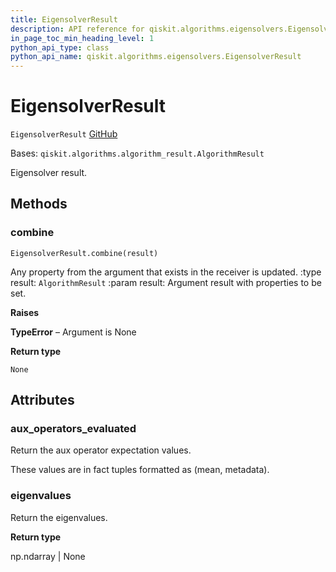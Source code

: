 ```yaml
---
title: EigensolverResult
description: API reference for qiskit.algorithms.eigensolvers.EigensolverResult
in_page_toc_min_heading_level: 1
python_api_type: class
python_api_name: qiskit.algorithms.eigensolvers.EigensolverResult
---
```


# EigensolverResult

<span id="qiskit.algorithms.eigensolvers.EigensolverResult" />

`EigensolverResult` [GitHub](https://github.com/qiskit/qiskit/tree/stable/0.22/qiskit/algorithms/eigensolvers/eigensolver.py "view source code")

Bases: `qiskit.algorithms.algorithm_result.AlgorithmResult`

Eigensolver result.

## Methods

### combine

<span id="qiskit.algorithms.eigensolvers.EigensolverResult.combine" />

`EigensolverResult.combine(result)`

Any property from the argument that exists in the receiver is updated. :type result: `AlgorithmResult` :param result: Argument result with properties to be set.

**Raises**

**TypeError** – Argument is None

**Return type**

`None`

## Attributes

<span id="qiskit.algorithms.eigensolvers.EigensolverResult.aux_operators_evaluated" />

### aux\_operators\_evaluated

Return the aux operator expectation values.

These values are in fact tuples formatted as (mean, metadata).

<span id="qiskit.algorithms.eigensolvers.EigensolverResult.eigenvalues" />

### eigenvalues

Return the eigenvalues.

**Return type**

np.ndarray | None

